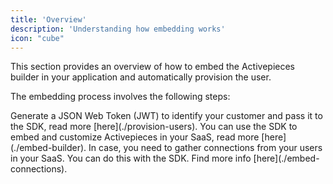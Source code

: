 ```yaml
---
title: 'Overview'
description: 'Understanding how embedding works'
icon: "cube"
---
```


<Snippet file="enterprise-feature.mdx" />

This section provides an overview of how to embed the Activepieces builder in your application and automatically provision the user.

The embedding process involves the following steps:

<Steps>
    <Step title="Provision Users" >
        Generate a JSON Web Token (JWT) to identify your customer and pass it to the SDK, read more [here](./provision-users).
    </Step>
    <Step title="Embed Builder">
        You can use the SDK to embed and customize Activepieces in your SaaS, read more [here](./embed-builder).
    </Step>
</Steps>



<Tip>
In case, you need to gather connections from your users in your SaaS. You can do this with the SDK. Find more info [here](./embed-connections).
</Tip>

